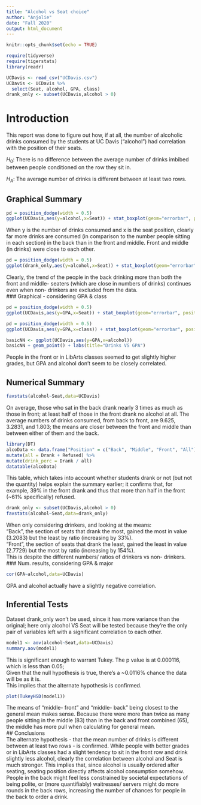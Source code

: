 ```yaml
---
title: "Alcohol vs Seat choice"
author: "Anjolie"
date: "Fall 2020"
output: html_document
---
```


```r
knitr::opts_chunk$set(echo = TRUE)
```

```r
require(tidyverse)
require(tigerstats)
library(readr)

UCDavis <- read_csv("UCDavis.csv") 
UCDavis <- UCDavis %>%
  select(Seat, alcohol, GPA, class) 
drank_only <- subset(UCDavis,alcohol > 0)
```
# Introduction
This report was done to figure out how, if at all, the number of alcoholic drinks consumed by the students at UC Davis ("alcohol") had correlation with the position of their seats.  

$H_0$: There is no difference between the average number of drinks imbibed between people conditioned on the row they sit in.  
  
$H_A$: The average number of drinks is different between at least two rows.  
  
## Graphical Summary

```r
pd = position_dodge(width = 0.5) 
ggplot(UCDavis,aes(y=alcohol,x=Seat)) + stat_boxplot(geom="errorbar", position=pd, width=0.2) + geom_boxplot(notch=FALSE, outlier.color = "red", width=0.5, position=pd) + labs(title="No. of drinks by seat")
```
  
When y is the number of drinks consumed and x is the seat position, clearly far more drinks are consumed (in comparison to the number people sitting in each section) in the back than in the front and middle. Front and middle (in drinks) were close to each other.  

```r
pd = position_dodge(width = 0.5) 
ggplot(drank_only,aes(y=alcohol,x=Seat)) + stat_boxplot(geom="errorbar", position=pd, width=0.2) + geom_boxplot(notch=FALSE, outlier.color = "red", width=0.5, position=pd) + labs(title="Drinks by seat \n Drinkers only")
```
  
Clearly, the trend of the people in the back drinking more than both the front and middle- seaters (which are close in numbers of drinks) continues even when non- drinkers are excluded from the data.   
### Graphical - considering GPA & class

```r
pd = position_dodge(width = 0.5) 
ggplot(UCDavis,aes(y=GPA,x=Seat)) + stat_boxplot(geom="errorbar", position=pd, width=0.2) + geom_boxplot(notch=FALSE, outlier.color = "red", width=0.5, position=pd) + labs(title="GPA by Seat")
```

```r
pd = position_dodge(width = 0.5) 
ggplot(UCDavis,aes(y=GPA,x=class)) + stat_boxplot(geom="errorbar", position=pd, width=0.2) + geom_boxplot(notch=FALSE, outlier.color = "red", width=0.5, position=pd) + labs(title="GPA by Class")
```

```r
basicNN <- ggplot(UCDavis,aes(y=GPA,x=alcohol))
basicNN + geom_point() + labs(title="Drinks VS GPA")
```
  
People in the front or in LibArts classes seemed to get slightly higher grades, but GPA and alcohol don't seem to be closely correlated.  

## Numerical Summary 
```r
favstats(alcohol~Seat,data=UCDavis)
```
  
On average, those who sat in the back drank nearly 3 times as much as those in front;  at least half of those in the front drank no alcohol at all. The average numbers of drinks consumed, from back to front, are 9.625, 3.2831, and 1.803; the means are closer between the front and middle than between either of them and the back. 

```r
library(DT)
alcoData <- data.frame("Position" = c("Back", "Middle", "Front", "All"), "Drank" = c(24,43,13,80), "Refused" = c(8,40,20,68)) %>%
mutate(all = Drank + Refused) %>%
mutate(drink_perc = Drank / all)
datatable(alcoData)
```
This table, which takes into account whether students drank or not (but not the quantity) helps explain the summary earlier; it confirms that, for example, 39% in the front drank and thus that more than half in the front (~61% specifically) refused. 

```r
drank_only <- subset(UCDavis,alcohol > 0)
favstats(alcohol~Seat,data=drank_only)
```
When only considering drinkers, and looking at the means:  
"Back", the section of seats that drank the most, gained the most in value (3.2083) but the least by ratio (increasing by 33%).  
"Front", the section of seats that drank the least, gained the least in value (2.7729) but the most by ratio (increasing by 154%).  
This is despite the different numbers/ ratios of drinkers vs non- drinkers.  
### Num. results, considering GPA & major
```r
cor(GPA~alcohol,data=UCDavis)
```  
GPA and alcohol actually have a slightly negative correlation.  

## Inferential Tests
Dataset drank_only won't be used, since it has more variance than the original; here only alcohol VS Seat will be tested because they're the only pair of variables left with a significant correlation to each other. 
```r
model1 <- aov(alcohol~Seat,data=UCDavis)
summary.aov(model1)
```
  
This is significant enough to warrant Tukey. The p value is at 0.000116, which is less than 0.05;  
Given that the null hypothesis is true, there's a ~0.0116% chance the data will be as it is.  
This implies that the alternate hypothesis is confirmed.  
```r
plot(TukeyHSD(model1))
```
  
The means of "middle- front" and "middle- back" being closest to the general mean makes sense. Because there were more than twice as many people sitting in the middle (83) than in the back and front combined (65), the middle has more pull when calculating for general mean.  
## Conclusions  
The alternate hypothesis - that the mean number of drinks is different between at least two rows - is confirmed. While people with better grades or in LibArts classes had a slight tendency to sit in the front row and drink slightly less alcohol, clearly the correlation between alcohol and Seat is much stronger. This implies that, since alcohol is usually ordered after seating, seating position directly affects alcohol consumption somehow. People in the back might feel less constrained by societal expectations of being polite, or (more quantifiably) waitresses/ servers might do more rounds in the back rows, increasing the number of chances for people in the back to order a drink.  